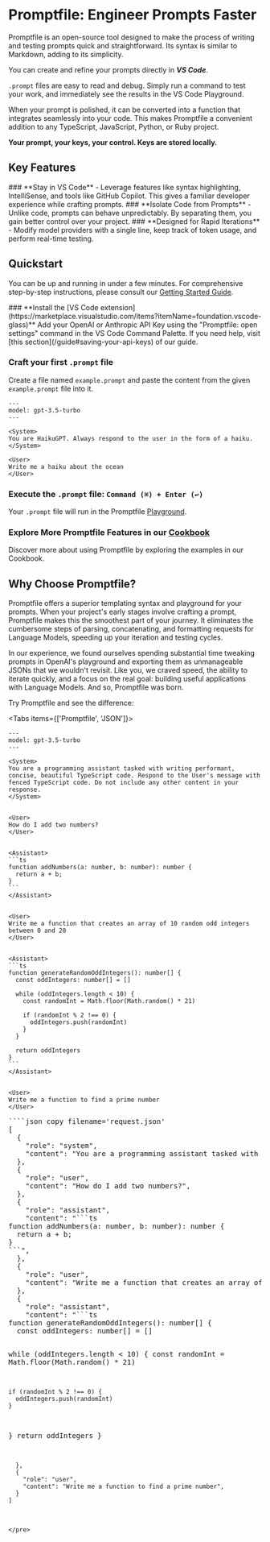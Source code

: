
# Promptfile: Engineer Prompts Faster

Promptfile is an open-source tool designed to make the process of writing and testing prompts quick and straightforward. Its syntax is similar to Markdown, adding to its simplicity.

You can create and refine your prompts directly in **_VS Code_**.

`.prompt` files are easy to read and debug. Simply run a command to test your work, and immediately see the results in the VS Code Playground.

When your prompt is polished, it can be converted into a function that integrates seamlessly into your code. This makes Promptfile a convenient addition to any TypeScript, JavaScript, Python, or Ruby project.


<Callout emoji="🔑"> **Your prompt, your keys, your control. Keys are stored locally.** </Callout>
## Key Features

<Steps>
### **Stay in VS Code**
   - Leverage features like syntax highlighting, IntelliSense, and tools like GitHub Copilot. This gives a familiar developer experience while crafting prompts.
### **Isolate Code from Prompts**
   - Unlike code, prompts can behave unpredictably. By separating them, you gain better control over your project.
### **Designed for Rapid Iterations**
   - Modify model providers with a single line, keep track of token usage, and perform real-time testing.
</Steps>

## Quickstart
You can be up and running in under a few minutes. For comprehensive step-by-step instructions, please consult our [Getting Started Guide](/guide).

<Steps>
### **Install the [VS Code extension](https://marketplace.visualstudio.com/items?itemName=foundation.vscode-glass)**
Add your OpenAI or Anthropic API Key using the "Promptfile: open settings" command in the VS Code Command Palette. If you need help, visit [this section](/guide#saving-your-api-keys) of our guide.

### **Craft your first `.prompt` file**
Create a file named `example.prompt` and paste the content from the given `example.prompt` file into it.

```prompt
---
model: gpt-3.5-turbo
---

<System>
You are HaikuGPT. Always respond to the user in the form of a haiku.
</System>

<User>
Write me a haiku about the ocean
</User>
```

### **Execute the `.prompt` file: `Command (⌘) + Enter (↩)`**
Your `.prompt` file will run in the Promptfile [Playground](/playground).

### **Explore More Promptfile Features in our [Cookbook](/examples)**
Discover more about using Promptfile by exploring the examples in our Cookbook.
</Steps>


## Why Choose Promptfile?

Promptfile offers a superior templating syntax and playground for your prompts. When your project's early stages involve crafting a prompt, Promptfile makes this the smoothest part of your journey. It eliminates the cumbersome steps of parsing, concatenating, and formatting requests for Language Models, speeding up your iteration and testing cycles.

In our experience, we found ourselves spending substantial time tweaking prompts in OpenAI's playground and exporting them as unmanageable JSONs that we wouldn't revisit. Like you, we craved speed, the ability to iterate quickly, and a focus on the real goal: building useful applications with Language Models. And so, Promptfile was born.

Try Promptfile and see the difference:

<Tabs items={['Promptfile', 'JSON']}>
  <Tab>
````prompt copy filename= 'request.prompt'
---
model: gpt-3.5-turbo
---

<System>
You are a programming assistant tasked with writing performant, concise, beautiful TypeScript code. Respond to the User's message with fenced TypeScript code. Do not include any other content in your response.
</System>


<User>
How do I add two numbers?
</User>


<Assistant>
```ts
function addNumbers(a: number, b: number): number {
  return a + b;
}
```
</Assistant>


<User>
Write me a function that creates an array of 10 random odd integers between 0 and 20
</User>


<Assistant>
```ts
function generateRandomOddIntegers(): number[] {
  const oddIntegers: number[] = []

  while (oddIntegers.length < 10) {
    const randomInt = Math.floor(Math.random() * 21)

    if (randomInt % 2 !== 0) {
      oddIntegers.push(randomInt)
    }
  }

  return oddIntegers
}
```
</Assistant>


<User>
Write me a function to find a prime number
</User>
````
  </Tab>
  <Tab>
  <pre style={{ whiteSpace: 'pre-wrap', wordWrap: 'break-word', overflowWrap: 'break-word', overflow: 'hidden'}}>
````json copy filename='request.json'
[
  {
    "role": "system",
    "content": "You are a programming assistant tasked with writing performant, concise, beautiful TypeScript code. Respond to the User's message with fenced TypeScript code. Do not include any other content in your response.",
  },
  {
    "role": "user",
    "content": "How do I add two numbers?",
  },
  {
    "role": "assistant",
    "content": "```ts
function addNumbers(a: number, b: number): number {
  return a + b;
}
```",
  },
  {
    "role": "user",
    "content": "Write me a function that creates an array of 10 random odd integers between 0 and 20",
  },
  {
    "role": "assistant",
    "content": "```ts
function generateRandomOddIntegers(): number[] {
  const oddIntegers: number[] = []

  while (oddIntegers.length < 10) {
    const randomInt = Math.floor(Math.random() * 21)

    if (randomInt % 2 !== 0) {
      oddIntegers.push(randomInt)
    }
  }
  return oddIntegers
}
```",
  },
  {
    "role": "user",
    "content": "Write me a function to find a prime number",
  }
]
````
    </pre>
  </Tab>
</Tabs>
